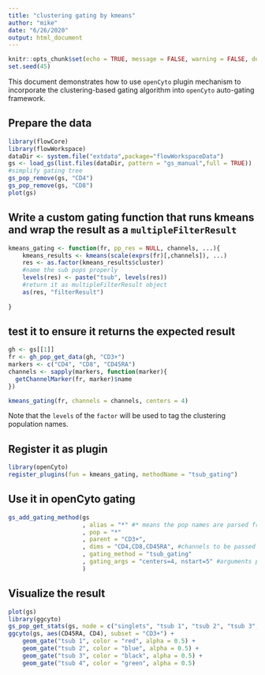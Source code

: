 ```yaml
---
title: "clustering gating by kmeans"
author: "mike"
date: "6/26/2020"
output: html_document
---
```


```r
knitr::opts_chunk$set(echo = TRUE, message = FALSE, warning = FALSE, dev.args = list(png = list(type = "cairo")))
set.seed(45)
```

This document demonstrates how to use `openCyto` plugin mechanism to incorporate the clustering-based gating algorithm into `openCyto` auto-gating framework. 

## Prepare the data
```r
library(flowCore)
library(flowWorkspace)
dataDir <- system.file("extdata",package="flowWorkspaceData")
gs <- load_gs(list.files(dataDir, pattern = "gs_manual",full = TRUE))
#simplify gating tree
gs_pop_remove(gs, "CD4")
gs_pop_remove(gs, "CD8")
plot(gs)
```

## Write a custom gating function that runs kmeans and wrap the result as a `multipleFilterResult`
```r
kmeans_gating <- function(fr, pp_res = NULL, channels, ...){
	kmeans_results <- kmeans(scale(exprs(fr)[,channels]), ...)
	res <- as.factor(kmeans_results$cluster) 
	#name the sub pops properly
	levels(res) <- paste("tsub", levels(res))
	#return it as multipleFilterResult object
	as(res, "filterResult")
	
}
```

## test it to ensure it returns the expected result
```r
gh <- gs[[1]]
fr <- gh_pop_get_data(gh, "CD3+")
markers <- c("CD4", "CD8", "CD45RA")
channels <- sapply(markers, function(marker){
  getChannelMarker(fr, marker)$name
})

kmeans_gating(fr, channels = channels, centers = 4)
```
Note that the `levels` of the `factor` will be used to tag the clustering population names.

## Register it as plugin
```r
library(openCyto)
register_plugins(fun = kmeans_gating, methodName = "tsub_gating")
```

## Use it in openCyto gating
```r
gs_add_gating_method(gs
					 , alias = "*" #* means the pop names are parsed from gating results
					 , pop = "*"
					 , parent = "CD3+",
					 , dims = "CD4,CD8,CD45RA", #channels to be passed to gating function
					 , gating_method = "tsub_gating"
					 , gating_args = "centers=4, nstart=5" #arguments passed on to gating function
					 )

```

## Visualize the result
```r
plot(gs)
library(ggcyto)
gs_pop_get_stats(gs, node = c("singlets", "tsub 1", "tsub 2", "tsub 3", "tsub 4"))
ggcyto(gs, aes(CD45RA, CD4), subset = "CD3+") + 
	geom_gate("tsub 1", color = "red", alpha = 0.5) + 
	geom_gate("tsub 2", color = "blue", alpha = 0.5) + 
	geom_gate("tsub 3", color = "black", alpha = 0.5) +
	geom_gate("tsub 4", color = "green", alpha = 0.5)
```
